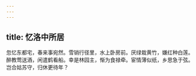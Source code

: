```yaml
---
---
---
```

title: 忆洛中所居
---



忽忆东都宅，春来事宛然。雪销行径里，水上卧房前。厌绿栽黄竹，嫌红种白莲。醉教莺送酒，闲遣鹤看船。幸是林园主，惭为食禄牵。宦情薄似纸，乡思急于弦。岂合姑苏守，归休更待年？
